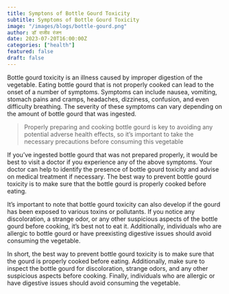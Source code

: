 ```yaml
---
title: Symptons of Bottle Gourd Toxicity
subtitle: Symptoms of Bottle Gourd Toxicity
image: "/images/blogs/bottle-gourd.png"
author: डॉ राजीव रंजन
date: 2023-07-20T16:00:00Z
categories: ["health"]
featured: false
draft: false
---
```


Bottle gourd toxicity is an illness caused by improper digestion of the vegetable. Eating bottle gourd that is not properly cooked can lead to the onset of a number of symptoms. Symptoms can include nausea, vomiting, stomach pains and cramps, headaches, dizziness, confusion, and even difficulty breathing. The severity of these symptoms can vary depending on the amount of bottle gourd that was ingested.
<Blockquote name="डॉ राजीव रंजन">
 Properly preparing and cooking bottle gourd is key to avoiding any potential adverse health effects, so it’s important to take the necessary precautions before consuming this vegetable
</Blockquote>

If you’ve ingested bottle gourd that was not prepared properly, it would be best to visit a doctor if you experience any of the above symptoms. Your doctor can help to identify the presence of bottle gourd toxicity and advise on medical treatment if necessary. The best way to prevent bottle gourd toxicity is to make sure that the bottle gourd is properly cooked before eating.

It’s important to note that bottle gourd toxicity can also develop if the gourd has been exposed to various toxins or pollutants. If you notice any discoloration, a strange odor, or any other suspicious aspects of the bottle gourd before cooking, it’s best not to eat it. Additionally, individuals who are allergic to bottle gourd or have preexisting digestive issues should avoid consuming the vegetable.

In short, the best way to prevent bottle gourd toxicity is to make sure that the gourd is properly cooked before eating. Additionally, make sure to inspect the bottle gourd for discoloration, strange odors, and any other suspicious aspects before cooking. Finally, individuals who are allergic or have digestive issues should avoid consuming the vegetable.

